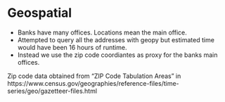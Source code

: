 # Geospatial {#welcome .unnumbered}



* Banks have many offices. Locations mean the main office.
* Attempted to query all the addresses with geopy but estimated time would have been 16 hours of runtime.
* Instead we use the zip code coordiantes as proxy for the banks main offices.

Zip code data obtained from "ZIP Code Tabulation Areas" in
https://www.census.gov/geographies/reference-files/time-series/geo/gazetteer-files.html